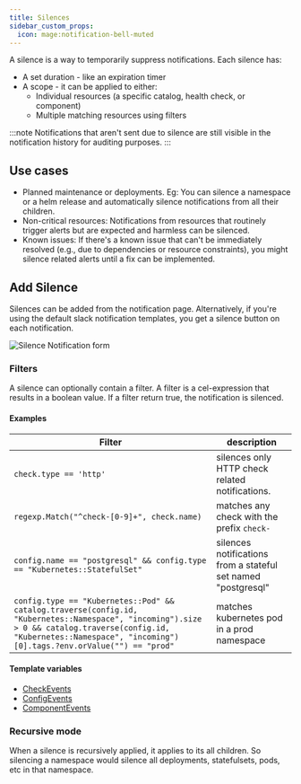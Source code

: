 ```yaml
---
title: Silences
sidebar_custom_props:
  icon: mage:notification-bell-muted
---
```


A silence is a way to temporarily suppress notifications. Each silence has:

- A set duration - like an expiration timer
- A scope - it can be applied to either:
  - Individual resources (a specific catalog, health check, or component)
  - Multiple matching resources using filters

:::note
Notifications that aren't sent due to silence are still visible in the notification history for auditing purposes.
:::

## Use cases

- Planned maintenance or deployments. Eg: You can silence a namespace or a helm release and automatically silence notifications from all their children.
- Non-critical resources: Notifications from resources that routinely trigger alerts but are expected and harmless can be silenced.
- Known issues: If there's a known issue that can't be immediately resolved (e.g., due to dependencies or resource constraints), you might silence related alerts until a fix can be implemented.

## Add Silence

Silences can be added from the notification page. Alternatively, if you're using the default slack notification templates, you get a silence button
on each notification.

![Silence Notification form](./silence-notification-form.png)

### Filters

A silence can optionally contain a filter. A filter is a cel-expression that results in a boolean value.
If a filter return true, the notification is silenced.

#### Examples

| Filter | description |
|--------|-------------|
| `check.type == 'http'`                                                    | silences only HTTP check related notifications. |
| `regexp.Match("^check-[0-9]+", check.name)`                               | matches any check with the prefix `check-` |
| `config.name == "postgresql" && config.type == "Kubernetes::StatefulSet"` | silences notifications from a stateful set named "postgresql" |
| `config.type == "Kubernetes::Pod" && catalog.traverse(config.id, "Kubernetes::Namespace", "incoming").size > 0 && catalog.traverse(config.id, "Kubernetes::Namespace", "incoming")[0].tags.?env.orValue("") == "prod"` | matches kubernetes pod in a prod namespace |

#### Template variables

- [CheckEvents](/reference/notifications/template_vars/checks)
- [ConfigEvents](/reference/notifications/template_vars/config)
- [ComponentEvents](/reference/notifications/template_vars/components)

### Recursive mode

When a silence is recursively applied, it applies to its all children.
So silencing a namespace would silence all deployments, statefulsets, pods, etc in that namespace.


